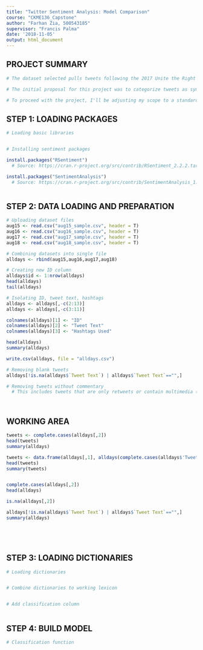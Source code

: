 ```yaml
---
title: "Twitter Sentiment Analysis: Model Comparison"
course: "CKME136_Capstone"
author: "Farhan Zia, 500543185"
supervisor: "Francis Palma"
date: '2018-11-05'
output: html_document
---
```


## PROJECT SUMMARY

```r
# The dataset selected pulls tweets following the 2017 Unite the Right rally, also known as the Charlottesville riots – a white supremacist rally in Charlottesville, VA on Aug 11-12, 2017. The rally and it’s counter-protest eventually turned violent, making international headlines with many drawing negative attention to President Trump’s remarks following the events. The dataset pulls Twitter posts over a 4-day period following Trump defending his stance that there was “blame on both sides”, which was widely viewed as an endorsement for the rally.

# The initial proposal for this project was to categorize tweets as sympathetic or unsympathetic. This, however, has proved to be too challenging as the language is similar among tweets with competive opinions. For example, there are tweets that are sympathetic to the white supremacists and others that are sympathetic to the anti-protestors but may share majority of the same language and would both be categorized by a dictionary as sympathetic. 

# To proceed with the project, I'll be adjusting my scope to a standard sentiment analysis. The goal will be to categorize tweets into three categories - negative, neutral or positive. I will continue to look to determine whether Naive Bayes or Logistic Regression will be the more accurate predictor. To do so, I have manually rated the first 1,000 tweets based on (1) my own interpretation of the language and (2) Google Natural Language Processor (via: https://cloud.google.com/natural-language/). These two categorizations are not always aligned as the former will inclube my own biased interpretation and emotional response (e.g., contextual understanding, sarcasm understanding, etc.) despite an attempt to stay objective and to classify each text independently and the latter is based on Google's assigned dictionary.

```

## STEP 1: LOADING PACKAGES

```r
# Loading basic libraries


# Installing sentiment packages

install.packages("RSentiment")
  # Source: https://cran.r-project.org/src/contrib/RSentiment_2.2.2.tar.gz 

install.packages("SentimentAnalysis")
  # Source: https://cran.r-project.org/src/contrib/SentimentAnalysis_1.3-2.tar.gz



```


## STEP 2: DATA LOADING AND PREPARATION

```r
# Uploading dataset files
aug15 <- read.csv("aug15_sample.csv", header = T)
aug16 <- read.csv("aug16_sample.csv", header = T)
aug17 <- read.csv("aug17_sample.csv", header = T)
aug18 <- read.csv("aug18_sample.csv", header = T)

# Combining datasets into single file
alldays <- rbind(aug15,aug16,aug17,aug18)

# Creating new ID column
alldays$id <- 1:nrow(alldays)
head(alldays)
tail(alldays)

# Isolating ID, tweet text, hashtags
alldays <- alldays[,-c(2:13)]
alldays <- alldays[,-c(3:11)]

colnames(alldays)[1] <- "ID"
colnames(alldays)[2] <- "Tweet Text"
colnames(alldays)[3] <- "Hashtags Used"

head(alldays)
summary(alldays)

write.csv(alldays, file = "alldays.csv")

# Removing blank tweets
alldays[!is.na(alldays$`Tweet Text`) | alldays$`Tweet Text`=="",]

# Removing tweets without commentary
  # This includes tweets that are only retweets or contain multimedia (e.g., images, URLs, emoji, etc.)




```


## WORKING AREA

```r




tweets <- complete.cases(alldays[,2])
head(tweets)
summary(alldays)

tweets <- data.frame(alldays[,1], alldays(complete.cases(alldays$'Tweet Text')), alldays$'Hashtags Used')
head(tweets)
summary(tweets)


complete.cases(alldays[,2])
head(alldays)

is.na(alldays[,2])

alldays[!is.na(alldays$`Tweet Text`) | alldays$`Tweet Text`=="",]
summary(alldays)






```



## STEP 3: LOADING DICTIONARIES

```r

# Loading dictionaries


# Combine dictionaries to working lexicon


# Add classification column



```


## STEP 4: BUILD MODEL

```r

# Classification function





```




